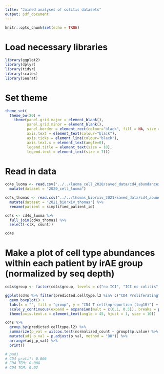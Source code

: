 ```yaml
---
title: "Joined analyses of colitis datasets"
output: pdf_document
---
```


```r
knitr::opts_chunk$set(echo = TRUE)
```

# Load necessary libraries

```r

library(ggplot2)
library(dplyr)
library(tidyr)
library(scales)
library(Seurat)

```

# Set theme

```r

theme_set(
  theme_bw(20) +
    theme(panel.grid.major = element_blank(),
          panel.grid.minor = element_blank(),
          panel.border = element_rect(colour="black", fill = NA, size = 1),
          axis.text = element_text(colour="black"),
          axis.ticks = element_line(colour="black"),
          axis.text.x = element_text(angle=0),
          legend.title = element_text(size = 10),
          legend.text = element_text(size = 7)))

```

# Read in data

```r

cd4s_luoma <- read.csv("../../luoma_cell_2020/saved_data/cd4_abundances.csv") %>%
  mutate(dataset = "2020_cell_luoma")

cd4s_thomas <- read.csv("../../thomas_biorxiv_2021/saved_data/cd4_abundances.csv") %>%
  mutate(dataset = "2021_biorxiv_thomas") %>%
  rename(patient = simplified_patient_id)

cd4s <- cd4s_luoma %>%
  full_join(cd4s_thomas) %>%
  select(-c(X, count))

cd4s

```

# Make a plot of cell type abundances within each patient by irAE group (normalized by seq depth)

```r

cd4s$group <- factor(cd4s$group, levels = c("no ICI", "ICI no colitis", "ICI colitis"))

ggplot(cd4s %>% filter(predicted.celltype.l2 %in% c("CD4 Proliferating", "CD4 TEM", "CD4 TCM")), aes(x = predicted.celltype.l2, y = log10(normalized_count), fill = group)) +
  geom_boxplot() +
  labs(x = "", fill = "group", y = "CD4 T cell\nproportion (log10)") +
  scale_y_continuous(expand = expansion(mult = c(0.1, 0.5)), breaks = pretty_breaks(n = 3)) +
  theme(axis.text.x = element_text(angle = 45, hjust = 1, size = 10))

cd4s %>%
  group_by(predicted.celltype.l2) %>%
  summarize(p_val = wilcox.test(normalized_count ~ group)$p.value) %>%
  mutate(adj_p_val = p.adjust(p_val, method = "BH")) %>%
  arrange(adj_p_val) %>%
  print()

# padj
# CD4 prolif: 0.006
# CD4 TEM: 0.008
# CD4 TCM: 0.02

```